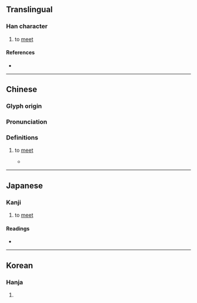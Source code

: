 {{character info/new}}
==Translingual==

===Han character===
{{Han char|rn=9|rad=人|as=06|sn=8|four=22264|canj=OHJR|ids=⿰亻舌}}

# to [[meet]]

====References====
* {{Han ref|kx=0100.250|dkj=00564|dj=0213.030|hdz=10149.050|uh=4F78|ud=20344|bh=CBC3|bd=52163}}

----

==Chinese==
{{zh-forms}}

===Glyph origin===
{{Han etym}}

===Pronunciation===
{{zh-pron
|m=huó
|c=kut3,wut6
|mc=y
|oc=y
|ma=
|cat=v
}}

===Definitions===
{{zh-hanzi}}

# {{lb|zh|literary}} to [[meet]]
#* {{zh-x|君子 于 役、不 日 不 月、曷 其 有 佸{huó}。|My husband is away on service,<br>Not for days [merely] or for months.<br>When will he come back to me?|ref=Shijing}}

----

==Japanese==

===Kanji===
{{ja-kanji|grade=|rs=人06}}

# to [[meet]]

====Readings====
* {{ja-readings|on=かつ, がち|kun=あ-う}}

----

==Korean==

===Hanja===
{{ko-hanja|hangeul=괄|rv=gwal|mr=kwal}}

# {{defn|lang=ko|sort=人06}}